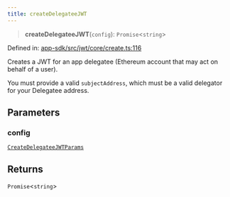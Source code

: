 ```yaml
---
title: createDelegateeJWT
---
```


> **createDelegateeJWT**(`config`): `Promise`\<`string`\>

Defined in: [app-sdk/src/jwt/core/create.ts:116](https://github.com/LIT-Protocol/Vincent/blob/1ec4d670031700c70e1e2ba1640f87d4b5f07fe8/packages/libs/app-sdk/src/jwt/core/create.ts#L116)

Creates a JWT for an app delegatee (Ethereum account that may act on behalf of a user).

You must provide a valid `subjectAddress`, which must be a valid delegator for your Delegatee address.

## Parameters

### config

[`CreateDelegateeJWTParams`](/api-reference/app-sdk/jwt/interfaces/CreateDelegateeJWTParams)

## Returns

`Promise`\<`string`\>
